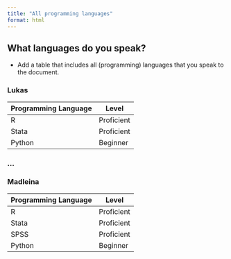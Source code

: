 ```yaml
---
title: "All programming languages"
format: html
---
```


## What languages do you speak?
- Add a table that includes all (programming) languages that you speak to the document.

### Lukas 
| Programming Language | Level |
| --- | --- |
| R | Proficient |
| Stata | Proficient |
| Python | Beginner|

### ...

### Madleina 
| Programming Language | Level |
| --- | --- |
| R | Proficient |
| Stata | Proficient |
| SPSS | Proficient|
| Python | Beginner|

 

